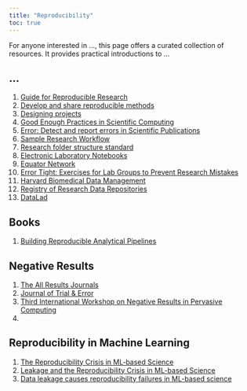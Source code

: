```yaml
---
title: "Reproducibility"
toc: true
---
```


For anyone interested in ..., this page offers a curated collection of resources. It provides practical introductions to ...

## ...

1)  [Guide for Reproducible Research](https://the-turing-way.netlify.app/reproducible-research/reproducible-research.html)
2)  [Develop and share reproducible methods](https://www.protocols.io/)
3)  [Designing projects](https://nicercode.github.io/blog/2013-04-05-projects/)
4)  [Good Enough Practices in Scientific Computing](https://carpentries-lab.github.io/good-enough-practices/)
5)  [Error: Detect and report errors in Scientific Publications](https://error.reviews/)
6)  [Sample Research Workflow](https://www.carlboettiger.info/2012/05/06/research-workflow.html)
7)  [Research folder structure standard](https://gin-tonic.netlify.app/standard/)
8)  [Electronic Laboratory Notebooks](https://www.nature.com/articles/d41586-018-05895-3)
9)  [Equator Network](https://www.equator-network.org/)
10) [Error Tight: Exercises for Lab Groups to Prevent Research Mistakes](https://osf.io/preprints/psyarxiv/rsn5y)
11) [Harvard Biomedical Data Management](https://datamanagement.hms.harvard.edu/)
12) [Registry of Research Data Repositories](https://www.re3data.org/)
13) [DataLad](https://handbook.datalad.org/en/latest/index.html)

## Books

1) [Building Reproducible Analytical Pipelines](https://rap4mads.eu/)


## Negative Results

1)  [The All Results Journals](http://arjournals.com/)
2)  [Journal of Trial & Error](https://journal.trialanderror.org/)
3)  [Third International Workshop on Negative Results in Pervasive Computing](https://perfail-workshop.github.io/2024/)
4)  [ ]()

## Reproducibility in Machine Learning

1)  [The Reproducibility Crisis in ML‑based Science](https://sites.google.com/princeton.edu/rep-workshop/)
2)  [Leakage and the Reproducibility Crisis in ML-based Science](https://reproducible.cs.princeton.edu/)
3)  [Data leakage causes reproducibility failures in ML-based science](https://reproducible.cs.princeton.edu/#rep-failures)
